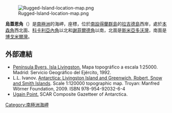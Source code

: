 [[Image:Rugged-Island-location-map.png|thumb]]

'''烏蓋恩角'''（{{lang-en|Ugain Point}}）是[[南極洲|南極洲]]的海岬，座標''{{coord|62|37|39.9|S|61|17|57|W}}''，位於[[南設得蘭群島|南設得蘭群島]]的[[拉吉德島_(南設得蘭群島)|拉吉德島]]西岸，處於[[本森角|本森角]]西北面{{convert|1.76|km}}、[[科卡利亞內角|科卡利亞內角]]以北{{convert|0.97|km}}和[[謝菲爾德角|謝菲爾德角]]以南{{convert|1.55|km}}，北面是[[斯米亞多沃灣|斯米亞多沃灣]]，南面是[[博戈米爾灣|博戈米爾灣]]。

{{coord|62|37|39.9|S|61|17|57|W|display=title}}

==外部連結==
* [https://web.archive.org/web/20131109084308/http://hercules.cedex.es/Ecosistemas/ByersRadar.pdf#55#55 Península Byers, Isla Livingston.] Mapa topográfico a escala 1:25000. Madrid: Servicio Geográfico del Ejército, 1992.
* L.L. Ivanov. [http://apcbg.org/image023.jpg Antarctica: Livingston Island and Greenwich, Robert, Snow and Smith Islands]{{Wayback|url=http://apcbg.org/image023.jpg |date=20080424075823 }}. Scale 1:120000 topographic map.  Troyan: Manfred Wörner Foundation, 2009.  ISBN 978-954-92032-6-4
* [http://data.aad.gov.au/aadc/gaz/scar/display_name.cfm?gaz_id=136850 Ugain Point.]{{Wayback|url=http://data.aad.gov.au/aadc/gaz/scar/display_name.cfm?gaz_id=136850 |date=20120406133608 }} SCAR Composite Gazetteer of Antarctica.

{{Antarctica-geo-stub}}
[[Category:南極洲海岬|Category:南極洲海岬]]